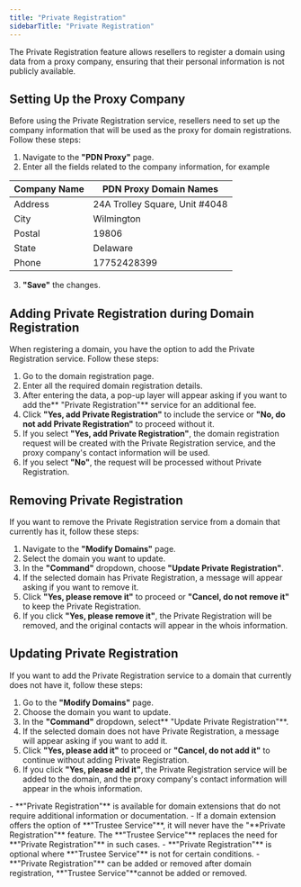 ```yaml
---
title: "Private Registration"
sidebarTitle: "Private Registration"
---
```


The Private Registration feature allows resellers to register a domain using data from a proxy company, ensuring that their personal information is not publicly available. 

## Setting Up the Proxy Company

Before using the Private Registration service, resellers need to set up the company information that will be used as the proxy for domain registrations. Follow these steps:

1. Navigate to the **"PDN Proxy"** page.
2. Enter all the fields related to the company information, for example

| Company Name | PDN Proxy Domain Names         |
| ------------ | ------------------------------ |
| Address      | 24A Trolley Square, Unit #4048 |
| City         | Wilmington                     |
| Postal       | 19806                          |
| State        | Delaware                       |
| Phone        | 17752428399                    |

3. **"Save"** the changes.

## Adding Private Registration during Domain Registration

When registering a domain, you have the option to add the Private Registration service. Follow these steps:

1. Go to the domain registration page.
2. Enter all the required domain registration details.
3. After entering the data, a pop-up layer will appear asking if you want to add the** "Private Registration"** service for an additional fee.
4. Click **"Yes, add Private Registration"** to include the service or **"No, do not add Private Registration"** to proceed without it.
5. If you select **"Yes, add Private Registration"**, the domain registration request will be created with the Private Registration service, and the proxy company's contact information will be used.
6. If you select **"No"**,  the request will be processed without Private Registration.

## Removing Private Registration

If you want to remove the Private Registration service from a domain that currently has it, follow these steps:

1. Navigate to the **"Modify Domains"** page.
2. Select the domain you want to update.
3. In the **"Command"** dropdown, choose **"Update Private Registration"**.
4. If the selected domain has Private Registration, a message will appear asking if you want to remove it.
5. Click **"Yes, please remove it"** to proceed or **"Cancel, do not remove it"** to keep the Private Registration.
6. If you click **"Yes, please remove it"**, the Private Registration will be removed, and the original contacts will appear in the whois information.

## Updating Private Registration

If you want to add the Private Registration service to a domain that currently does not have it, follow these steps:

1. Go to the **"Modify Domains"** page.
2. Choose the domain you want to update.
3. In the **"Command"** dropdown, select** "Update Private Registration"**.
4. If the selected domain does not have Private Registration, a message will appear asking if you want to add it.
5. Click **"Yes, please add it"** to proceed or **"Cancel, do not add it"** to continue without adding Private Registration.
6. If you click **"Yes, please add it"**, the Private Registration service will be added to the domain, and the proxy company's contact information will appear in the whois information.

<Note>
- **"Private Registration"** is available for domain extensions that do not require additional information or documentation. 
- If a domain extension offers the option of **"Trustee Service"**, it will never have the "**Private Registration"** feature. The **"Trustee Service"** replaces the need for **"Private Registration"** in such cases.
- **"Private Registration"** is optional where **"Trustee Service"** is not for certain conditions.
- **"Private Registration"** can be added or removed after domain registration, **"Trustee Service"**cannot be added or removed.
</Note>
